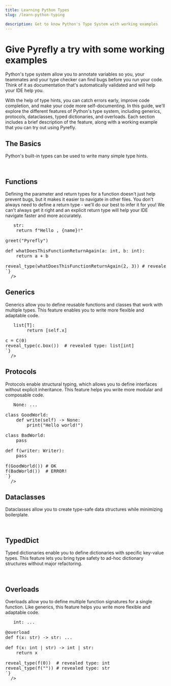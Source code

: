 ```yaml
---
title: Learning Python Types
slug: /learn-python-typing

description: Get to know Python's Type System with working examples
---
```



# Give Pyrefly a try with some working examples

Python's type system allow you to annotate variables so you, your teammates and your type checker can find bugs before you run your code. Think of it as documentation that's automatically validated and will help your IDE help you.

With the help of type hints, you can catch errors early, improve code completion, and make your code more self-documenting.
In this guide, we'll explore the different features of Python's type system, including generics, protocols, dataclasses, typed dictionaries, and overloads. Each section includes a brief description of the feature, along with a working example that you can try out using Pyrefly.

## The Basics

Python's built-in types can be used to write many simple type hints.
<pre>
  <TryPyreflyBrowserOnly
  sampleFilename="basic_types.py"
  isCodeSnippet={true}
  codeSample={`# Example: Basic Types

from typing import reveal_type

age: int = 5
reveal_type(age) # revealed type: Literal[5]

age = "oops"

name: str = "John"
reveal_type(name) # revealed type: Literal['John']

numbers: list[int] = [1, 2, 3]
reveal_type(numbers) # revealed type: list[int]

names: list[str] = ["John", "Jane"]
reveal_type(names) # revealed type: list[str]

person: dict[str, str] = {"name": "John", "age": "30"}
reveal_type(person) # revealed type: dict[str, str]

is_admin: bool = True
reveal_type(is_admin) # revealed type: Literal[True]
`}
  />
</pre>

## Functions
Defining the parameter and return types for a function doesn't just help prevent bugs, but it makes it easier to navigate in other files. You don't always need to define a return type - we'll do our best to infer it for you! We can't always get it right and an explicit return type will help your IDE navigate faster and more accurately.
<pre>
  <TryPyreflyBrowserOnly
  sampleFilename="functions.py"
  isCodeSnippet={true}
  codeSample={`# Example: Functions

from typing import reveal_type

def greet(name: str) -> str:
    return f"Hello , {name}!"

greet("Pyrefly")

def whatDoesThisFunctionReturnAgain(a: int, b: int):
    return a + b

reveal_type(whatDoesThisFunctionReturnAgain(2, 3)) # revealed type: int
`}
  />
</pre>

## Generics

Generics allow you to define reusable functions and classes that work with multiple types. This feature enables you to write more flexible and adaptable code.

<pre>
  <TryPyreflyBrowserOnly
    sampleFilename="generics.py"
    isCodeSnippet={true}
    codeSample={`# Example: Generic Classes

from typing import reveal_type

class C[T]:
    def __init__(self, x: T):
        self.x = x
    def box(self) -> list[T]:
        return [self.x]

c = C(0)
reveal_type(c.box())  # revealed type: list[int]
`}
  />
</pre>

## Protocols

Protocols enable structural typing, which allows you to define interfaces without explicit inheritance. This feature helps you write more modular and composable code.

<pre>
  <TryPyreflyBrowserOnly
    sampleFilename="protocols.py"
    isCodeSnippet={true}
    codeSample={`# Example: Structural Typing with Protocols

from typing import Iterable, Protocol

class Writer(Protocol):
    def write(self) -> None: ...

class GoodWorld:
    def write(self) -> None:
        print("Hello world!")

class BadWorld:
    pass

def f(writer: Writer):
    pass

f(GoodWorld()) # OK
f(BadWorld())  # ERROR!
`}
  />
</pre>

## Dataclasses

Dataclasses allow you to create type-safe data structures while minimizing boilerplate.

<pre>
  <TryPyreflyBrowserOnly
    sampleFilename="data_classes.py"
    isCodeSnippet={true}
    codeSample={`# Example: Dataclasses

from dataclasses import dataclass

@dataclass
class Point:
    x: float
    y: float

Point(x=0.0, y=0.0)    # OK
Point(x=0.0, y="oops") # ERROR!
`}
  />
</pre>


## TypedDict

Typed dictionaries enable you to define dictionaries with specific key-value types. This feature lets you bring type safety to ad-hoc dictionary structures without major refactoring.

<pre>
  <TryPyreflyBrowserOnly
    sampleFilename="typed_dict.py"
    isCodeSnippet={true}
    codeSample={`# Example: TypedDict

from typing import TypedDict

class Movie(TypedDict):
    name: str
    year: int

good_movie: Movie = {"name": "Toy Story", "year": 1995} # OK
bad_movie: Movie = {"name": "The Room", "year": "2003"}  # ERROR!
`}
  />
</pre>

## Overloads

Overloads allow you to define multiple function signatures for a single function. Like generics, this feature helps you write more flexible and adaptable code.

<pre>
  <TryPyreflyBrowserOnly
    sampleFilename="overloads.py"
    isCodeSnippet={true}
    codeSample={`# Example: Overloads

from typing import overload, reveal_type

@overload
def f(x: int) -> int: ...

@overload
def f(x: str) -> str: ...

def f(x: int | str) -> int | str:
    return x

reveal_type(f(0))  # revealed type: int
reveal_type(f("")) # revealed type: str
`}
  />
</pre>
